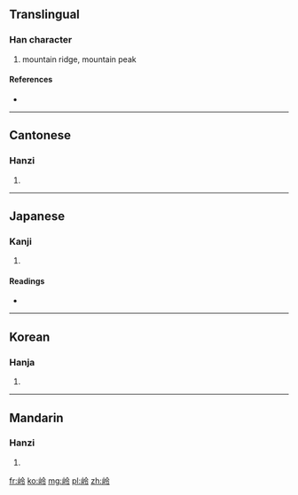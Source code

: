 {{also|岺|嶺}}
==Translingual==

===Han character===
{{Han char|rn=46|rad=山|as=05|sn=8|four=2872<sub>7</sub>|canj=山人戈戈 (UOII)}}

# mountain ridge, mountain peak

====References====
* {{Han ref|kx=0309.240|dkj=07993|dj=0609.200|hdz=10768.040|uh=5CAD|ud=23725|bh=CC64|bd=52324}}

----

==Cantonese==

===Hanzi===
{{yue-hanzi|jyut=|y=ling5|tra=嶺}}

# {{defn|Cantonese|sort=山05}}

----

==Japanese==

===Kanji===
{{ja-kanji|grade=|rs=山05}}

# {{defn|Japanese|sort=山05}}

====Readings====
* {{ja-readings|on=[[れい]] (rei)|kun=}}

----

==Korean==

===Hanja===
{{ko-hanja|hangeul=령|rv=ryeong|mr=ryŏng}}

# {{defn|Korean|sort=山05}}

----

==Mandarin==

===Hanzi===
{{cmn-hanzi|tra=嶺|pin=[[líng]] ([[ling2]])|wg=ling<sup>2</sup>}}

# {{defn|Mandarin|sort=山05}}

[[fr:岭]]
[[ko:岭]]
[[mg:岭]]
[[pl:岭]]
[[zh:岭]]